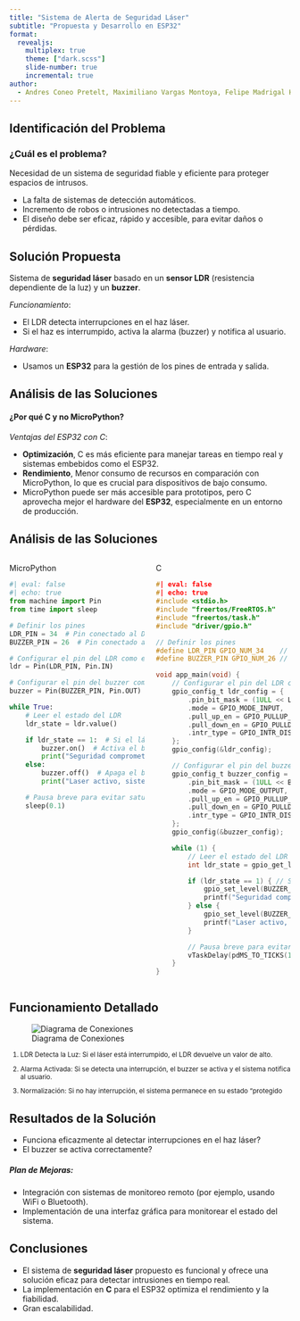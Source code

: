 ```yaml
---
title: "Sistema de Alerta de Seguridad Láser"
subtitle: "Propuesta y Desarrollo en ESP32"
format:
  revealjs: 
    multiplex: true
    theme: ["dark.scss"]
    slide-number: true
    incremental: true
author:
  - Andres Coneo Pretelt, Maximiliano Vargas Montoya, Felipe Madrigal Hoyos, Carolina Lopera
---
```


## Identificación del Problema

### ¿Cuál es el problema?

Necesidad de un sistema de seguridad fiable y eficiente para proteger espacios de intrusos.

-   La falta de sistemas de detección automáticos.
-   Incremento de robos o intrusiones no detectadas a tiempo.
-   El diseño debe ser eficaz, rápido y accesible, para evitar daños o pérdidas.

## Solución Propuesta

Sistema de **seguridad láser** basado en un **sensor LDR** (resistencia dependiente de la luz) y un **buzzer**.

*Funcionamiento*:

-   El LDR detecta interrupciones en el haz láser.
-   Si el haz es interrumpido, activa la alarma (buzzer) y notifica al usuario.

*Hardware*:

-   Usamos un **ESP32** para la gestión de los pines de entrada y salida.

## Análisis de las Soluciones

#### ¿Por qué C y no MicroPython?

*Ventajas del ESP32 con C*:

-   **Optimización**, C es más eficiente para manejar tareas en tiempo real y sistemas embebidos como el ESP32.
-   **Rendimiento**, Menor consumo de recursos en comparación con MicroPython, lo que es crucial para dispositivos de bajo consumo.
-   MicroPython puede ser más accesible para prototipos, pero C aprovecha mejor el hardware del **ESP32**, especialmente en un entorno de producción.

## Análisis de las Soluciones

::: columns
::: {.column width="50%"}
MicroPython

```python
#| eval: false
#| echo: true
from machine import Pin
from time import sleep

# Definir los pines
LDR_PIN = 34  # Pin conectado al DO del LDR
BUZZER_PIN = 26  # Pin conectado al buzzer

# Configurar el pin del LDR como entrada
ldr = Pin(LDR_PIN, Pin.IN)

# Configurar el pin del buzzer como salida
buzzer = Pin(BUZZER_PIN, Pin.OUT)

while True:
    # Leer el estado del LDR
    ldr_state = ldr.value()

    if ldr_state == 1:  # Si el láser está interrumpido
        buzzer.on()  # Activa el buzzer
        print("Seguridad comprometida! Alarma activada, se metieron los ladrones!")
    else:
        buzzer.off()  # Apaga el buzzer
        print("Laser activo, sistema protegido.")

    # Pausa breve para evitar saturar el procesador
    sleep(0.1)
```
:::

::: {.column width="50%"}
C

```C
#| eval: false
#| echo: true
#include <stdio.h>
#include "freertos/FreeRTOS.h"
#include "freertos/task.h"
#include "driver/gpio.h"

// Definir los pines
#define LDR_PIN GPIO_NUM_34    // Pin conectado al DO del LDR
#define BUZZER_PIN GPIO_NUM_26 // Pin conectado al buzzer

void app_main(void) {
    // Configurar el pin del LDR como entrada
    gpio_config_t ldr_config = {
        .pin_bit_mask = (1ULL << LDR_PIN),
        .mode = GPIO_MODE_INPUT,
        .pull_up_en = GPIO_PULLUP_DISABLE,
        .pull_down_en = GPIO_PULLDOWN_DISABLE,
        .intr_type = GPIO_INTR_DISABLE
    };
    gpio_config(&ldr_config);

    // Configurar el pin del buzzer como salida
    gpio_config_t buzzer_config = {
        .pin_bit_mask = (1ULL << BUZZER_PIN),
        .mode = GPIO_MODE_OUTPUT,
        .pull_up_en = GPIO_PULLUP_DISABLE,
        .pull_down_en = GPIO_PULLDOWN_DISABLE,
        .intr_type = GPIO_INTR_DISABLE
    };
    gpio_config(&buzzer_config);

    while (1) {
        // Leer el estado del LDR
        int ldr_state = gpio_get_level(LDR_PIN);

        if (ldr_state == 1) { // Si el láser está interrumpido
            gpio_set_level(BUZZER_PIN, 1); // Activa el buzzer
            printf("Seguridad comprometida! Alarma activada, se metieron los ladrones!\n");
        } else {
            gpio_set_level(BUZZER_PIN, 0); // Apaga el buzzer
            printf("Laser activo, sistema protegido.\n");
        }

        // Pausa breve para evitar saturar el procesador
        vTaskDelay(pdMS_TO_TICKS(100));
    }
}

```
:::
::::

## Funcionamiento Detallado

![Diagrama de Conexiones](/img/esquema.png)

<small>

1.  LDR Detecta la Luz: Si el láser está interrumpido, el LDR devuelve un valor de alto.

2.  Alarma Activada: Si se detecta una interrupción, el buzzer se activa y el sistema notifica al usuario.

3.  Normalización: Si no hay interrupción, el sistema permanece en su estado "protegido

</small>

## Resultados de la Solución

-   Funciona eficazmente al detectar interrupciones en el haz láser?
-   El buzzer se activa correctamente?

##### Plan de Mejoras:

-   Integración con sistemas de monitoreo remoto (por ejemplo, usando WiFi o Bluetooth).
-   Implementación de una interfaz gráfica para monitorear el estado del sistema.

## Conclusiones

-   El sistema de **seguridad láser** propuesto es funcional y ofrece una solución eficaz para detectar intrusiones en tiempo real.
-   La implementación en **C** para el ESP32 optimiza el rendimiento y la fiabilidad.
-   Gran escalabilidad.
